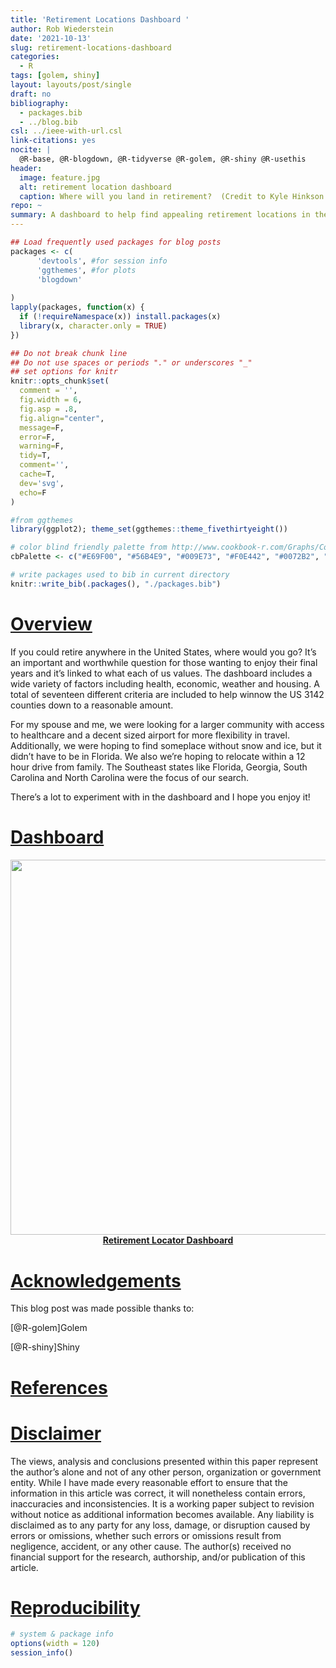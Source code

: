 ```yaml
---
title: 'Retirement Locations Dashboard '
author: Rob Wiederstein
date: '2021-10-13'
slug: retirement-locations-dashboard
categories:
  - R
tags: [golem, shiny]
layout: layouts/post/single
draft: no
bibliography:
  - packages.bib
  - ../blog.bib
csl: ../ieee-with-url.csl
link-citations: yes
nocite: |
  @R-base, @R-blogdown, @R-tidyverse @R-golem, @R-shiny @R-usethis
header:
  image: feature.jpg
  alt: retirement location dashboard
  caption: Where will you land in retirement?  (Credit to Kyle Hinkson at Unsplash)
repo: ~
summary: A dashboard to help find appealing retirement locations in the U.S.
---
```



```r
## Load frequently used packages for blog posts
packages <- c(
      'devtools', #for session info
      'ggthemes', #for plots
      'blogdown'
      
)
lapply(packages, function(x) {
  if (!requireNamespace(x)) install.packages(x)
  library(x, character.only = TRUE)
})
```

```r
## Do not break chunk line
## Do not use spaces or periods "." or underscores "_"
## set options for knitr
knitr::opts_chunk$set(
  comment = '',
  fig.width = 6,
  fig.asp = .8,
  fig.align="center",
  message=F,
  error=F,
  warning=F,
  tidy=T,
  comment='',
  cache=T,
  dev='svg',
  echo=F
)
```

```r
#from ggthemes
library(ggplot2); theme_set(ggthemes::theme_fivethirtyeight())
```

```r
# color blind friendly palette from http://www.cookbook-r.com/Graphs/Colors_(ggplot2)/
cbPalette <- c("#E69F00", "#56B4E9", "#009E73", "#F0E442", "#0072B2", "#D55E00", "#CC79A7", "#000000")
```

```r
# write packages used to bib in current directory
knitr::write_bib(.packages(), "./packages.bib")
```


# [Overview](#overview)

If you could retire anywhere in the United States, where would you go?  It's an important and worthwhile question for those wanting to enjoy their final years and it's linked to what each of us values. The dashboard includes a wide variety of factors including health, economic, weather and housing. A total of seventeen different criteria are included to help winnow the US 3142 counties down to a reasonable amount.

For my spouse and me, we were looking for a larger community with access to healthcare and a decent sized airport for more flexibility in travel.  Additionally, we were hoping to find someplace without snow and ice, but it didn't have to be in Florida.  We also we're hoping to relocate within a 12 hour drive from family.  The Southeast states like Florida, Georgia, South Carolina and North Carolina were the focus of our search.

There's a lot to experiment with in the dashboard and I hope you enjoy it!

# [Dashboard](#dashboard)

<h4 align='center'><a href='https://rob-wiederstein.shinyapps.io/retirementdash/'><img src="./retirement-dashboard.jpg" align='center' width = "600px"></a>
<a href='https://rob-wiederstein.shinyapps.io/retirementdash'>Retirement
Locator Dashboard</a>
<h4>

# [Acknowledgements](#acknowledge)

This blog post was made possible thanks to:

[@R-golem]Golem

[@R-shiny]Shiny

# [References](#reference)

<div id="refs"></div>

# [Disclaimer](#disclaimer)

The views, analysis and conclusions presented within this paper represent the author’s alone and not of any other person, organization or government entity. While I have made every reasonable effort to ensure that the information in this article was correct, it will nonetheless contain errors, inaccuracies and inconsistencies. It is a working paper subject to revision without notice as additional information becomes available. Any liability is disclaimed as to any party for any loss, damage, or disruption caused by errors or omissions, whether such errors or omissions result from negligence, accident, or any other cause. The author(s) received no financial support for the research, authorship, and/or publication of this article.

# [Reproducibility](#reproduce)

```r
# system & package info
options(width = 120)
session_info()
```
